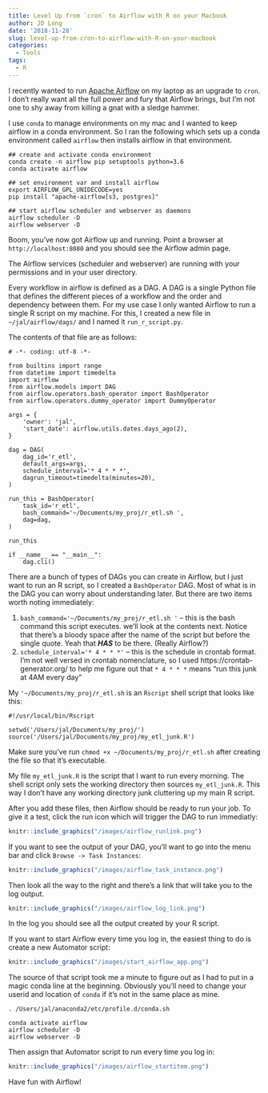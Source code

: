 ```yaml
---
title: Level Up from `cron` to Airflow with R on your Macbook
author: JD Long
date: '2018-11-28'
slug: level-up-from-cron-to-airflow-with-R-on-your-macbook
categories:
  - Tools
tags:
  - R
---
```


I recently wanted to run [Apache Airflow](https://airflow.apache.org/) on my laptop as an upgrade to `cron`. I don't really want all the full power and fury that Airflow brings, but I'm not one to shy away from killing a gnat with a sledge hammer. 

I use `conda` to manage environments on my mac and I wanted to keep airflow in a conda environment. So I ran the following which sets up a conda environment called `airflow` then installs airflow in that environment. 

```
## create and activate conda environment
conda create -n airflow pip setuptools python=3.6
conda activate airflow

## set environment var and install airflow
export AIRFLOW_GPL_UNIDECODE=yes
pip install "apache-airflow[s3, postgres]"

## start airflow scheduler and webserver as daemons
airflow scheduler -D
airflow webserver -D
```

Boom, you've now got Airflow up and running. Point a browser at `http://localhost:8080` and you should see the Airflow admin page. 

The Airflow services (scheduler and webserver) are running with your permissions and in your user directory. 

Every workflow in airflow is defined as a DAG. A DAG is a single Python file that defines the different pieces of a workflow and the order and dependency between them. For my use case I only wanted Airflow to run a single R script on my machine. For this, I created a new file in `~/jal/airflow/dags/` and I named it `run_r_script.py`. 

The contents of that file are as follows:

```
# -*- coding: utf-8 -*-

from builtins import range
from datetime import timedelta
import airflow
from airflow.models import DAG
from airflow.operators.bash_operator import BashOperator
from airflow.operators.dummy_operator import DummyOperator

args = {
    'owner': 'jal',
    'start_date': airflow.utils.dates.days_ago(2),
}

dag = DAG(
    dag_id='r_etl',
    default_args=args,
    schedule_interval='* 4 * * *',
    dagrun_timeout=timedelta(minutes=20),
)

run_this = BashOperator(
    task_id='r_etl',
    bash_command='~/Documents/my_proj/r_etl.sh ',
    dag=dag,
)

run_this 

if __name__ == "__main__":
    dag.cli()
```
There are a bunch of types of DAGs you can create in Airflow, but I just want to run an R script, so I created a `BashOperator` DAG. Most of what is in the DAG you can worry about understanding later. But there are two items worth noting immediately:

1. `bash_command='~/Documents/my_proj/r_etl.sh '` -- this is the bash command this script executes. we'll look at the contents next. Notice that there's a bloody space after the name of the script but before the single quote. Yeah that ***HAS*** to be there. (Really Airflow?)
1. `schedule_interval='* 4 * * *'` -- this is the schedule in crontab format. I'm not well versed in crontab nomenclature, so I used https://crontab-generator.org/ to help me figure out that `* 4 * * *` means "run this junk at 4AM every day"

My `'~/Documents/my_proj/r_etl.sh` is an `Rscript` shell script that looks like this:

```
#!/usr/local/bin/Rscript

setwd('/Users/jal/Documents/my_proj/')
source('/Users/jal/Documents/my_proj/my_etl_junk.R')
```

Make sure you've run `chmod +x ~/Documents/my_proj/r_etl.sh` after creating the file so that it's executable. 

My file `my_etl_junk.R` is the script that I want to run every morning. The shell script only sets the working directory then sources `my_etl_junk.R`. This way I don't have any working directory junk cluttering up my main R script. 

After you add these files, then Airflow should be ready to run your job. To give it a test, click the run icon which will trigger the DAG to run immediatly:

```r
knitr::include_graphics("/images/airflow_runlink.png")
```

If you want to see the output of your DAG, you'll want to go into the menu bar and click `Browse -> Task Instances`:

```r
knitr::include_graphics("/images/airflow_task_instance.png")
```

Then look all the way to the right and there's a link that will take you to the log output. 

```r
knitr::include_graphics("/images/airflow_log_link.png")
```

In the log you should see all the output created by your R script. 

If you want to start Airflow every time you log in, the easiest thing to do is create a new Automator script:
```r
knitr::include_graphics("/images/start_airflow_app.png")
```

The source of that script took me a minute to figure out as I had to put in a magic conda line at the beginning. Obviously you'll need to change your userid and location of `conda` if it's not in the same place as mine. 

```
. /Users/jal/anaconda2/etc/profile.d/conda.sh

conda activate airflow
airflow scheduler -D
airflow webserver -D
```

Then assign that Automator script to run every time you log in:
```r
knitr::include_graphics("/images/airflow_startitem.png")
```

Have fun with Airflow! 
